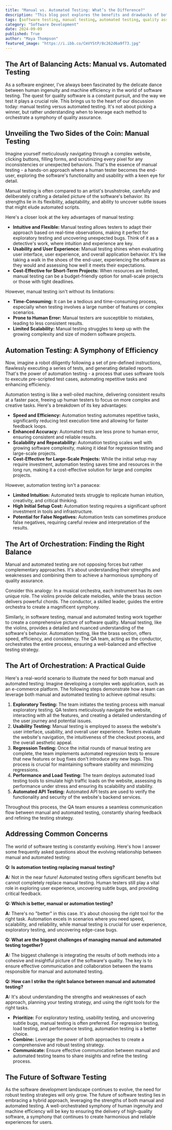 ```yaml
---
title: "Manual vs. Automated Testing: What’s the Difference?"
description: "This blog post explores the benefits and drawbacks of both manual and automated testing, providing a practical guide on how to combine these approaches for a comprehensive and effective software testing strategy."
tags: [software testing, manual testing, automated testing, quality assurance, QA, regression testing, load testing, performance testing, user experience, usability, testing strategy, software development, agile, devops]
category: "Software Development"
date: 2024-09-09
published: True
author: "Maya Thompson"
featured_image: "https://i.ibb.co/CmVYStP/8c262d6a9f73.jpg"
---
```


## The Art of Balancing Acts: Manual vs. Automated Testing 

As a software engineer, I've always been fascinated by the delicate dance between human ingenuity and machine efficiency in the world of software testing.  The quest for quality software is a constant pursuit, and the way we test it plays a crucial role. This brings us to the heart of our discussion today: manual testing versus automated testing.  It's not about picking a winner, but rather understanding when to leverage each method to orchestrate a symphony of quality assurance.

## Unveiling the Two Sides of the Coin: Manual Testing 

Imagine yourself meticulously navigating through a complex website, clicking buttons, filling forms, and scrutinizing every pixel for any inconsistencies or unexpected behaviors. That's the essence of manual testing - a hands-on approach where a human tester becomes the end-user, exploring the software's functionality and usability with a keen eye for detail. 

Manual testing is often compared to an artist's brushstroke, carefully and deliberately crafting a detailed picture of the software's behavior. Its strengths lie in its flexibility, adaptability, and ability to uncover subtle issues that might elude automated scripts. 

Here's a closer look at the key advantages of manual testing:

- **Intuitive and Flexible:** Manual testing allows testers to adapt their approach based on real-time observations, making it perfect for exploratory testing and uncovering unexpected bugs. Think of it as a detective's work, where intuition and experience are key.
- **Usability and User Experience:**  Manual testing shines when evaluating user interface, user experience, and overall application behavior.  It's like taking a walk in the shoes of the end-user, experiencing the software as they would and assessing how well it meets their expectations.
- **Cost-Effective for Short-Term Projects:** When resources are limited, manual testing can be a budget-friendly option for small-scale projects or those with tight deadlines.

However, manual testing isn't without its limitations:

- **Time-Consuming:**  It can be a tedious and time-consuming process, especially when testing involves a large number of features or complex scenarios. 
- **Prone to Human Error:**  Manual testers are susceptible to mistakes, leading to less consistent results.
- **Limited Scalability:**  Manual testing struggles to keep up with the growing complexity and size of modern software projects.

## Automation Testing:  A Symphony of Efficiency

Now, imagine a robot diligently following a set of pre-defined instructions, flawlessly executing a series of tests, and generating detailed reports. That's the power of automation testing - a process that uses software tools to execute pre-scripted test cases, automating repetitive tasks and enhancing efficiency.

Automation testing is like a well-oiled machine, delivering consistent results at a faster pace, freeing up human testers to focus on more complex and creative tasks. Here's a breakdown of its key advantages:

- **Speed and Efficiency:** Automation testing automates repetitive tasks, significantly reducing test execution time and allowing for faster feedback loops.
- **Enhanced Accuracy:**  Automated tests are less prone to human error, ensuring consistent and reliable results. 
- **Scalability and Repeatability:** Automation testing scales well with growing software complexity, making it ideal for regression testing and large-scale projects. 
- **Cost-Effective for Large-Scale Projects:**  While the initial setup may require investment, automation testing saves time and resources in the long run, making it a cost-effective solution for large and complex projects.

However, automation testing isn't a panacea:

- **Limited Intuition:** Automated tests struggle to replicate human intuition, creativity, and critical thinking.
- **High Initial Setup Cost:** Automation testing requires a significant upfront investment in tools and infrastructure.
- **Potential for False Negatives:** Automation tests can sometimes produce false negatives, requiring careful review and interpretation of the results.

## The Art of Orchestration: Finding the Right Balance

Manual and automated testing are not opposing forces but rather complementary approaches. It's about understanding their strengths and weaknesses and combining them to achieve a harmonious symphony of quality assurance.

Consider this analogy: In a musical orchestra, each instrument has its own unique role. The violins provide delicate melodies, while the brass section delivers powerful chords.  The conductor, a skilled leader,  guides the entire orchestra to create a magnificent symphony.

Similarly, in software testing, manual and automated testing work together to create a comprehensive picture of software quality.  Manual testing, like the violins, provides a detailed and nuanced understanding of the software's behavior. Automation testing, like the brass section, offers speed, efficiency, and consistency. The QA team, acting as the conductor, orchestrates the entire process, ensuring a well-balanced and effective testing strategy.

##  The Art of Orchestration: A Practical Guide

Here's a real-world scenario to illustrate the need for both manual and automated testing: Imagine developing a complex web application,  such as an e-commerce platform. The following steps demonstrate how a team can leverage both manual and automated testing to achieve optimal results:

1. **Exploratory Testing:** The team initiates the testing process with manual exploratory testing.  QA testers meticulously navigate the website, interacting with all the features, and creating a detailed understanding of the user journey and potential issues.
2. **Usability Testing:**  Manual testing is employed to assess the website's user interface, usability, and overall user experience. Testers evaluate the website's navigation, the intuitiveness of the checkout process, and the overall aesthetic appeal.
3. **Regression Testing:** Once the initial rounds of manual testing are complete, the team implements automated regression tests to ensure that new features or bug fixes don't introduce any new bugs. This process is crucial for maintaining software stability and minimizing regressions.
4. **Performance and Load Testing:** The team deploys automated load testing tools to simulate high traffic loads on the website,  assessing its performance under stress and ensuring its scalability and stability.
5. **Automated API Testing:** Automated API tests are used to verify the functionality and security of the website's backend services. 

Throughout this process, the QA team ensures a seamless communication flow between manual and automated testing, constantly sharing feedback and refining the testing strategy.

##  Addressing Common Concerns

The world of software testing is constantly evolving.  Here's how I answer some frequently asked questions about the evolving relationship between manual and automated testing:

**Q:  Is automation testing replacing manual testing?**

**A:** Not in the near future! Automated testing offers significant benefits but cannot completely replace manual testing. Human testers still play a vital role in exploring user experience, uncovering subtle bugs, and providing critical feedback.  

**Q: Which is better, manual or automation testing?**

**A:** There's no "better" in this case. It's about choosing the right tool for the right task. Automation excels in scenarios where you need speed, scalability, and reliability, while manual testing is crucial for user experience, exploratory testing, and uncovering edge-case bugs.

**Q: What are the biggest challenges of managing manual and automated testing together?**

**A:** The biggest challenge is integrating the results of both methods into a cohesive and insightful picture of the software's quality. The key is to ensure effective communication and collaboration between the teams responsible for manual and automated testing.

**Q:  How can I strike the right balance between manual and automated testing?**

**A:** It's about understanding the strengths and weaknesses of each approach,  planning your testing strategy,  and using the right tools for the right tasks.  

- **Prioritize:**  For exploratory testing, usability testing, and uncovering subtle bugs, manual testing is often preferred.  For regression testing, load testing, and performance testing, automation testing is a better choice.
- **Combine:**  Leverage the power of both approaches to create a comprehensive and robust testing strategy.
- **Communicate:**  Ensure effective communication between manual and automated testing teams to share insights and refine the testing process.

##  The Future of Software Testing

As the software development landscape continues to evolve,  the need for robust testing strategies will only grow. The future of software testing lies in embracing a hybrid approach, leveraging the strengths of both manual and automated testing.  A well-orchestrated symphony of human ingenuity and machine efficiency will be key to ensuring the delivery of high-quality software, a symphony that continues to create harmonious and reliable experiences for users.

